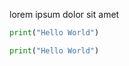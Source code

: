 



lorem ipsum dolor sit amet



```python
print("Hello World")
```


```python
print("Hello World")
```
